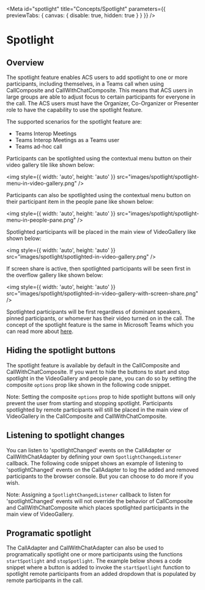 

<Meta
  id="spotlight"
  title="Concepts/Spotlight"
  parameters={{ previewTabs: { canvas: { disable: true, hidden: true } } }}
/>

# Spotlight

## Overview

The spotlight feature enables ACS users to add spotlight to one or more participants, including themselves, in a Teams
call when using CallComposite and CallWithChatComposite. This means that ACS users in large groups are able to adjust
focus to certain participants for everyone in the call. The ACS users must have the Organizer, Co-Organizer or
Presenter role to have the capability to use the spotlight feature.

The supported scenarios for the spotlight feature are:

- Teams Interop Meetings
- Teams Interop Meetings as a Teams user
- Teams ad-hoc call

Participants can be spotlighted using the contextual menu button on their video gallery tile like shown below:

<img style={{ width: 'auto', height: 'auto' }} src="images/spotlight/spotlight-menu-in-video-gallery.png" />

Participants can also be spotlighted using the contextual menu button on their participant item in the people pane like
shown below:

<img style={{ width: 'auto', height: 'auto' }} src="images/spotlight/spotlight-menu-in-people-pane.png" />

Spotlighted participants will be placed in the main view of VideoGallery like shown below:

<img style={{ width: 'auto', height: 'auto' }} src="images/spotlight/spotlighted-in-video-gallery.png" />

If screen share is active, then spotlighted participants will be seen first in the overflow gallery like shown below:

<img
  style={{ width: 'auto', height: 'auto' }}
  src="images/spotlight/spotlighted-in-video-gallery-with-screen-share.png"
/>

Spotlighted participants will be first regardless of dominant speakers, pinned participants, or whomever has their
video turned on in the call. The concept of the spotlight feature is the same in Microsoft Teams which you can read
more about
[here](https://support.microsoft.com/en-us/office/spotlight-someone-s-video-in-microsoft-teams-meetings-58be74a4-efac-4e89-a212-8d198182081e).

## Hiding the spotlight buttons

The spotlight feature is available by default in the CallComposite and CallWithChatComposite. If you want to hide the
buttons to start and stop spotlight in the VideoGallery and people pane, you can do so by setting the composite
`options` prop like shown in the following code snippet.

<Source code={HideSpotlightText} />

Note: Setting the composite `options` prop to hide spotlight buttons will only prevent the user from starting and
stopping spotlight. Participants spotlighted by remote participants will still be placed in the main view of
VideoGallery in the CallComposite and CallWithChatComposite.

## Listening to spotlight changes

You can listen to 'spotlightChanged' events on the CallAdapter or CallWithChatAdapter by defining your own
`SpotlightChangedListener` callback. The following code snippet shows an example of listening to 'spotlightChanged'
events on the CallAdapter to log the added and removed participants to the browser console. But you can choose to
do more if you wish.

<Source code={SpotlightEventText} />

Note: Assigning a `SpotlightChangedListener` callback to listen for 'spotlightChanged' events will not override the
behavior of CallComposite and CallWithChatComposite which places spotlighted participants in the main view of
VideoGallery.

## Programatic spotlight

The CallAdapter and CallWithChatAdapter can also be used to programatically spotlight one or more participants using
the functions `startSpotlight` and `stopSpotlight`. The example below shows a code snippet where a button is added
to invoke the `startSpotlight` function to spotlight remote participants from an added dropdown that is populated
by remote participants in the call.

<Source code={CustomSpotlightCompositeText} />
